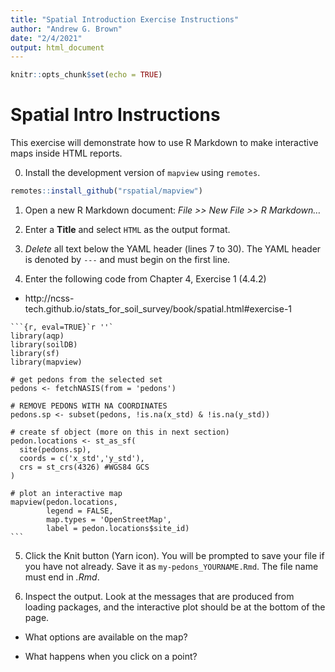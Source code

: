 ```yaml
---
title: "Spatial Introduction Exercise Instructions"
author: "Andrew G. Brown"
date: "2/4/2021"
output: html_document
---
```


```r
knitr::opts_chunk$set(echo = TRUE)
```

# Spatial Intro Instructions

This exercise will demonstrate how to use R Markdown to make interactive maps inside HTML reports. 

0. Install the development version of `mapview` using `remotes`.

```r
remotes::install_github("rspatial/mapview")
```

1. Open a new R Markdown document: _File >> New File >> R Markdown..._

2. Enter a **Title** and select `HTML` as the output format.

3. _Delete_ all text below the YAML header (lines 7 to 30). The YAML header is denoted by `---` and must begin on the first line. 

4. Enter the following code from Chapter 4, Exercise 1 (4.4.2)

 - http://ncss-tech.github.io/stats_for_soil_survey/book/spatial.html#exercise-1
 
````
```{r, eval=TRUE}`r ''`
library(aqp)
library(soilDB)
library(sf)
library(mapview)

# get pedons from the selected set
pedons <- fetchNASIS(from = 'pedons')

# REMOVE PEDONS WITH NA COORDINATES
pedons.sp <- subset(pedons, !is.na(x_std) & !is.na(y_std))

# create sf object (more on this in next section)
pedon.locations <- st_as_sf(
  site(pedons.sp), 
  coords = c('x_std','y_std'),
  crs = st_crs(4326) #WGS84 GCS
)

# plot an interactive map
mapview(pedon.locations, 
        legend = FALSE, 
        map.types = 'OpenStreetMap', 
        label = pedon.locations$site_id)
```
````

5. Click the Knit button (Yarn icon). You will be prompted to save your file if you have not already. Save it as `my-pedons_YOURNAME.Rmd`. The file name must end in _.Rmd_.

6. Inspect the output. Look at the messages that are produced from loading packages, and the interactive plot should be at the bottom of the page. 

 - What options are available on the map?
 
 - What happens when you click on a point?
